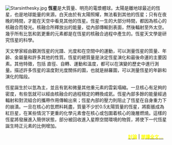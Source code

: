 [[File:Starsinthesky.jpg|right]]
'''恆星'''是大質量、明亮的電漿體球。太陽是離地球最近的恆星，也是地球能量的來源。白天由於有太陽照耀，無法看到其他的恆星；只有在夜晚的時間，才能在天空中看見其他的恆星。恆星一生的大部分時間，都因為核心的核融合而發光。核融合所釋放出的能量，從內部傳輸到表面，然後輻射至外太空。幾乎所有比氫和氦更重的元素都是在恆星的核融合過程中產生的。恆星天文學是研究恆星的科學。

天文學家經由觀測恆星的光譜、光度和在空間中的運動，可以測量恆星的質量、年齡、金屬量和許多其他的性質。恆星的總質量是決定恆星演化和最後命運的主要因素。其他特徵，包括 直徑、自轉、運動和溫度，都可以在演變的歷史中進行測量。描述許多恆星的溫度對光度關係的圖，也就是赫羅圖，可以測量恆星的年齡和演化的階段。

恆星誕生於以氫為主，並且有氦和微量其他重元素的雲氣塌縮。一旦核心有足夠的密度，有些氫就可以經由核融合的過程穩定的轉換成氦。恆星內部多餘的能量經過輻射和對流組合的攜帶作用傳輸出來；恆星內部的壓力則阻止了恆星在自身重力下的崩潰。一旦在核心的氫燃料耗盡，質量不少於0.5太陽質量的恆星，將膨脹成為紅巨星，在某些情況下更重的化學元素會在核心或包圍着核心的幾層燃燒。這樣的恆星將發展進入簡併狀態，部分被回收進入星際空間環境的物質，將使下一代恆星誕生時正元素的比例增加。

<div class="noprint" style="text-align:right;margin-right:10px;margin-bottom:4px;">'''[[Portal_talk:太空/專題/恆星|<span style="color: yellow">討論</span>]]''' | '''[[恆星|<span style="color: yellow">閱讀全文...</span>]]''' </div>